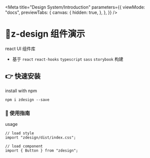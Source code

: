 
<Meta
  title="Design System/Introduction"
  parameters={{
    viewMode: "docs",
    previewTabs: {
      canvas: {
        hidden: true,
      },
    },
  }}
/>

# 🤡z-design 组件演示

react UI 组件库

- 基于 `react` `react-hooks` `typescript` `sass` `storybook` 构建

## 👉 快速安装

install with npm

```
npm i zdesign --save
```

### 📙 使用指南

usage

```tsx
// load style
import "zdesign/dist/index.css";

// load component
import { Button } from "zdesign";
```
